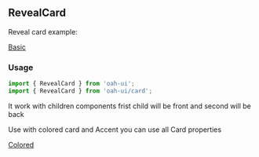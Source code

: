 ## RevealCard

Reveal card example:

[Basic](demo://Basic.tsx)

### Usage

```js
import { RevealCard } from 'oah-ui';
import { RevealCard } from 'oah-ui/card';
```

It work with children components frist child will be front and second will be back

Use with colored card and Accent you can use all Card properties

[Colored](demo://Colored.tsx)
